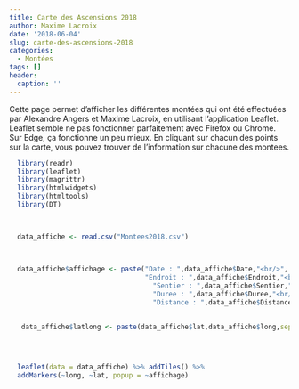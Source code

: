 ```yaml
---
title: Carte des Ascensions 2018
author: Maxime Lacroix
date: '2018-06-04'
slug: carte-des-ascensions-2018
categories:
  - Montées
tags: []
header:
  caption: ''
---
```


Cette page permet d'afficher les différentes montées qui ont été effectuées par Alexandre Angers et Maxime Lacroix, en utilisant l'application Leaflet. 
Leaflet semble ne pas fonctionner parfaitement avec Firefox ou Chrome. Sur Edge, ça fonctionne un peu mieux. En cliquant sur chacun des points sur la carte, vous pouvez trouver de l'information sur chacune des montees.  

```r
  library(readr)
  library(leaflet)
  library(magrittr)
  library(htmlwidgets)
  library(htmltools)
  library(DT)


  
  data_affiche <- read.csv("Montees2018.csv")

 
  
  data_affiche$affichage <- paste("Date : ",data_affiche$Date,"<br/>",
                                  "Endroit : ",data_affiche$Endroit,"<br/>",
                                    "Sentier : ",data_affiche$Sentier,"<br/>",
                                    "Duree : ",data_affiche$Duree,"<br/>",
                                    "Distance : ",data_affiche$Distance,sep="")

  
   data_affiche$latlong <- paste(data_affiche$lat,data_affiche$long,sep=":")
    

  

  leaflet(data = data_affiche) %>% addTiles() %>%
  addMarkers(~long, ~lat, popup = ~affichage)
  
  
  
   
   
```



